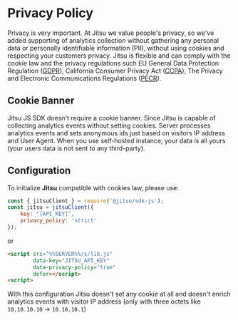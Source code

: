 # Privacy Policy

Privacy is very important. At Jitsu we value people's privacy, so we've added supporting of analytics collection without gathering any personal data
or personally identifiable information (PII), without using cookies and respecting your customers privacy.
Jitsu is flexible and can comply with the cookie law and the privacy regulations such
EU General Data Protection Regulation ([GDPR](https://gdpr.eu/)), California Consumer Privacy Act ([CCPA](https://oag.ca.gov/privacy/ccpa)),
The Privacy and Electronic Communications Regulations ([PECR](https://ico.org.uk/for-organisations/guide-to-pecr/)).

## Cookie Banner

Jitsu JS SDK doesn't require a cookie banner. Since Jitsu is capable of collecting analytics events without setting cookies.
Server processes analytics events and sets anonymous ids just based on visitors IP address and User Agent.
When you use self-hosted instance, your data is all yours (your users data is not sent to any third-party).

## Configuration

To initialize **Jitsu** compatible with cookies law, please use:

```javascript
const { jitsuClient } = require('@jitsu/sdk-js');
const jitsu = jitsuClient({
    key: "[API_KEY]",
    privacy_policy: 'strict'
});
```

or
```html
<script src="%%SERVER%%/s/lib.js"
        data-key="JITSU_API_KEY"
        data-privacy-policy="true"
        defer></script>
<script>
```

With this configuration Jitsu doesn't set any cookie at all and doesn't enrich analytics events with visitor IP address
(only with three octets like `10.10.10.10` -> `10.10.10.1`)
